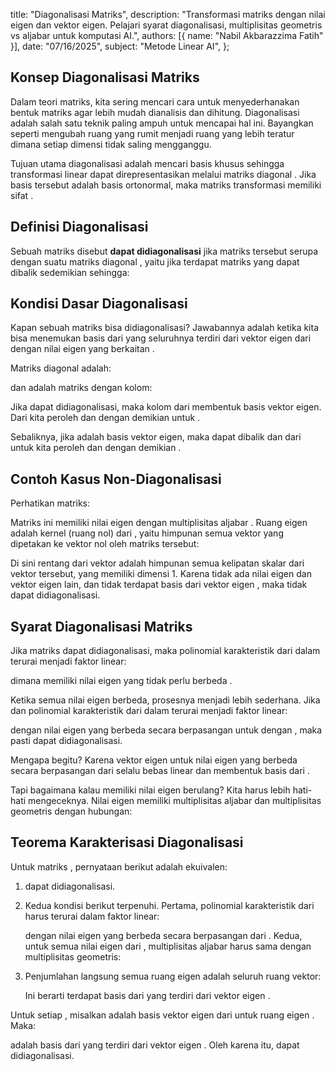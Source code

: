    title: "Diagonalisasi Matriks",
   description: "Transformasi matriks dengan nilai eigen dan vektor eigen. Pelajari syarat diagonalisasi, multiplisitas geometris vs aljabar untuk komputasi AI.",
   authors: [{ name: "Nabil Akbarazzima Fatih" }],
   date: "07/16/2025",
   subject: "Metode Linear AI",
};

## Konsep Diagonalisasi Matriks

Dalam teori matriks, kita sering mencari cara untuk menyederhanakan bentuk matriks agar lebih mudah dianalisis dan dihitung. Diagonalisasi adalah salah satu teknik paling ampuh untuk mencapai hal ini. Bayangkan seperti mengubah ruang yang rumit menjadi ruang yang lebih teratur dimana setiap dimensi tidak saling mengganggu.

Tujuan utama diagonalisasi adalah mencari basis khusus sehingga transformasi linear <InlineMath math="y = A \cdot x" /> dapat direpresentasikan melalui matriks diagonal <InlineMath math="B = S^{-1} \cdot A \cdot S" />. Jika basis tersebut adalah basis ortonormal, maka matriks transformasi memiliki sifat <InlineMath math="S^{-1} = S^T" />.

## Definisi Diagonalisasi

Sebuah matriks <InlineMath math="A \in \mathbb{K}^{n \times n}" /> disebut **dapat didiagonalisasi** jika matriks tersebut serupa dengan suatu matriks diagonal <InlineMath math="\Lambda \in \mathbb{K}^{n \times n}" />, yaitu jika terdapat matriks yang dapat dibalik <InlineMath math="S \in \mathbb{K}^{n \times n}" /> sedemikian sehingga:

<BlockMath math="\Lambda = S^{-1} \cdot A \cdot S" />

## Kondisi Dasar Diagonalisasi

Kapan sebuah matriks <InlineMath math="A \in \mathbb{K}^{n \times n}" /> bisa didiagonalisasi? Jawabannya adalah ketika kita bisa menemukan basis dari <InlineMath math="\mathbb{K}^n" /> yang seluruhnya terdiri dari vektor eigen <InlineMath math="v_1, \ldots, v_n \in \mathbb{K}^n" /> dari <InlineMath math="A" /> dengan nilai eigen yang berkaitan <InlineMath math="\lambda_1, \ldots, \lambda_n \in \mathbb{K}" />.

Matriks diagonal <InlineMath math="\Lambda" /> adalah:

<BlockMath math="\Lambda = \begin{pmatrix} \lambda_1 & & \\ & \ddots & \\ & & \lambda_n \end{pmatrix} = \text{diag}(\lambda_1, \ldots, \lambda_n)" />

dan <InlineMath math="S" /> adalah matriks dengan kolom:

<BlockMath math="S = (v_1 \quad \ldots \quad v_n)" />

Jika <InlineMath math="A" /> dapat didiagonalisasi, maka kolom <InlineMath math="v_1, \ldots, v_n" /> dari <InlineMath math="S" /> membentuk basis vektor eigen. Dari <InlineMath math="\Lambda = S^{-1} \cdot A \cdot S" /> kita peroleh <InlineMath math="A \cdot S = S \cdot \Lambda" /> dan dengan demikian <InlineMath math="A \cdot v_i = \lambda_i \cdot v_i" /> untuk <InlineMath math="i = 1, \ldots, n" />.

Sebaliknya, jika <InlineMath math="v_1, \ldots, v_n" /> adalah basis vektor eigen, maka <InlineMath math="S" /> dapat dibalik dan dari <InlineMath math="A \cdot v_i = \lambda_i \cdot v_i" /> untuk <InlineMath math="i = 1, \ldots, n" /> kita peroleh <InlineMath math="A \cdot S = S \cdot \Lambda" /> dan dengan demikian <InlineMath math="\Lambda = S^{-1} \cdot A \cdot S" />.

## Contoh Kasus Non-Diagonalisasi

Perhatikan matriks:

<BlockMath math="A = \begin{pmatrix} 1 & 2 \\ 0 & 1 \end{pmatrix}" />

Matriks ini memiliki nilai eigen <InlineMath math="\lambda = 1" /> dengan multiplisitas aljabar <InlineMath math="\mu_A(1) = 2" />. Ruang eigen adalah kernel (ruang nol) dari <InlineMath math="A - 1 \cdot I" />, yaitu himpunan semua vektor yang dipetakan ke vektor nol oleh matriks tersebut:

<MathContainer>
<BlockMath math="\text{Eig}_A(1) = \text{Kern}(A - 1 \cdot I)" />
<BlockMath math="= \text{Kern}\begin{pmatrix} 0 & 2 \\ 0 & 0 \end{pmatrix}" />
<BlockMath math="= \text{rentang}\begin{pmatrix} 1 \\ 0 \end{pmatrix}" />
</MathContainer>

Di sini rentang dari vektor <InlineMath math="\begin{pmatrix} 1 \\ 0 \end{pmatrix}" /> adalah himpunan semua kelipatan skalar dari vektor tersebut, yang memiliki dimensi 1. Karena tidak ada nilai eigen dan vektor eigen lain, dan tidak terdapat basis <InlineMath math="\mathbb{K}^2" /> dari vektor eigen <InlineMath math="A" />, maka <InlineMath math="A" /> tidak dapat didiagonalisasi.

## Syarat Diagonalisasi Matriks

Jika matriks <InlineMath math="A \in \mathbb{K}^{n \times n}" /> dapat didiagonalisasi, maka polinomial karakteristik <InlineMath math="\chi_A(t)" /> dari <InlineMath math="A" /> dalam <InlineMath math="\mathbb{K}" /> terurai menjadi faktor linear:

<BlockMath math="\chi_A(t) = (\lambda_1 - t) \cdots (\lambda_n - t)" />

dimana <InlineMath math="A" /> memiliki <InlineMath math="n" /> nilai eigen yang tidak perlu berbeda <InlineMath math="\lambda_i \in \mathbb{K}" />.

Ketika semua nilai eigen berbeda, prosesnya menjadi lebih sederhana. Jika <InlineMath math="A \in \mathbb{K}^{n \times n}" /> dan polinomial karakteristik <InlineMath math="\chi_A(t)" /> dari <InlineMath math="A" /> dalam <InlineMath math="\mathbb{K}" /> terurai menjadi faktor linear:

<BlockMath math="\chi_A(t) = (\lambda_1 - t) \cdots (\lambda_n - t)" />

dengan nilai eigen yang berbeda secara berpasangan <InlineMath math="\lambda_i \neq \lambda_j" /> untuk <InlineMath math="i \neq j" /> dengan <InlineMath math="i, j \in \{1, \ldots, n\}" />, maka <InlineMath math="A" /> pasti dapat didiagonalisasi.

Mengapa begitu? Karena vektor eigen untuk nilai eigen yang berbeda secara berpasangan dari <InlineMath math="A" /> selalu bebas linear dan membentuk basis dari <InlineMath math="\mathbb{K}^n" />.

Tapi bagaimana kalau <InlineMath math="A" /> memiliki nilai eigen berulang? Kita harus lebih hati-hati mengeceknya. Nilai eigen memiliki multiplisitas aljabar <InlineMath math="\mu_A(\lambda_i)" /> dan multiplisitas geometris <InlineMath math="\dim \text{Eig}_A(\lambda_i)" /> dengan hubungan:

<BlockMath math="\dim \text{Eig}_A(\lambda_i) \leq \mu_A(\lambda_i)" />

## Teorema Karakterisasi Diagonalisasi

Untuk matriks <InlineMath math="A \in \mathbb{K}^{n \times n}" />, pernyataan berikut adalah ekuivalen:

1. <InlineMath math="A" /> dapat didiagonalisasi.

2. Kedua kondisi berikut terpenuhi. Pertama, polinomial karakteristik dari <InlineMath math="A" /> harus terurai dalam faktor linear:

   <BlockMath math="\chi_A(t) = (\lambda_1 - t)^{\mu_A(\lambda_1)} \cdots (\lambda_k - t)^{\mu_A(\lambda_k)}" />

   dengan nilai eigen yang berbeda secara berpasangan <InlineMath math="\lambda_1, \ldots, \lambda_k \in \mathbb{K}" /> dari <InlineMath math="A" />. Kedua, untuk semua nilai eigen dari <InlineMath math="A" />, multiplisitas aljabar harus sama dengan multiplisitas geometris:

   <BlockMath math="\mu_A(\lambda_i) = \dim \text{Eig}_A(\lambda_i) \quad \text{untuk } i = 1, \ldots, k" />

3. Penjumlahan langsung semua ruang eigen adalah seluruh ruang vektor:

   <BlockMath math="\text{Eig}_A(\lambda_1) \oplus \cdots \oplus \text{Eig}_A(\lambda_k) = \mathbb{K}^n" />

   Ini berarti terdapat basis dari <InlineMath math="\mathbb{K}^n" /> yang terdiri dari vektor eigen <InlineMath math="A" />.

Untuk setiap <InlineMath math="i = 1, \ldots, k" />, misalkan <InlineMath math="v_1^{(i)}, \ldots, v_{d_i}^{(i)}" /> adalah basis vektor eigen dari <InlineMath math="A" /> untuk ruang eigen <InlineMath math="\text{Eig}_A(\lambda_i)" />. Maka:

<BlockMath math="v_1^{(1)}, \ldots, v_{d_1}^{(1)}, v_1^{(2)}, \ldots, v_{d_2}^{(2)}, \ldots, v_1^{(k)}, \ldots, v_{d_k}^{(k)}" />

adalah basis dari <InlineMath math="\mathbb{K}^n" /> yang terdiri dari vektor eigen <InlineMath math="A" />. Oleh karena itu, <InlineMath math="A" /> dapat didiagonalisasi.